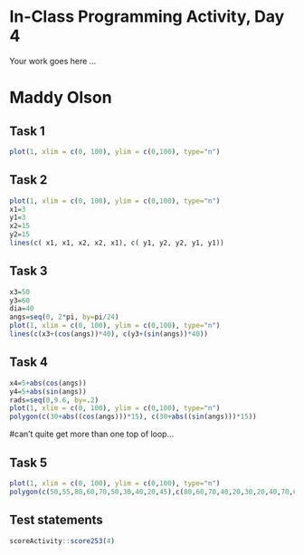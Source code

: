 # In-Class Programming Activity, Day 4

Your work goes here ...

# Maddy Olson

## Task 1

```r
plot(1, xlim = c(0, 100), ylim = c(0,100), type="n")
```

## Task 2

```r
plot(1, xlim = c(0, 100), ylim = c(0,100), type="n")
x1=3
y1=3
x2=15
y2=15
lines(c( x1, x1, x2, x2, x1), c( y1, y2, y2, y1, y1))
```

## Task 3

```r

x3=50
y3=60
dia=40
angs=seq(0, 2*pi, by=pi/24)
plot(1, xlim = c(0, 100), ylim = c(0,100), type="n")
lines(c(x3+(cos(angs))*40), c(y3+(sin(angs))*40))

```

## Task 4

```r
x4=5+abs(cos(angs))
y4=5+abs(sin(angs))
rads=seq(0,9.6, by=.2)
plot(1, xlim = c(0, 100), ylim = c(0,100), type="n")
polygon(c(30+abs((cos(angs)))*15), c(30+abs((sin(angs)))*15))

```

#can't quite get more than one top of loop...

## Task 5

```r
plot(1, xlim = c(0, 100), ylim = c(0,100), type="n")
polygon(c(50,55,80,60,70,50,30,40,20,45),c(80,60,70,40,20,30,20,40,70,60), col="slateblue", lwd=5)

```

## Test statements

```r
scoreActivity::score253(4)
```